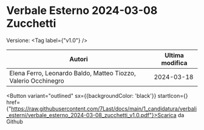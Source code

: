 

# Verbale Esterno 2024-03-08 Zucchetti

Versione: <Tag label={"v1.0"} />



|                            Autori                            |Ultima modifica|
|--------------------------------------------------------------|---------------|
|Elena Ferro, Leonardo Baldo, Matteo Tiozzo, Valerio Occhinegro|   2024-03-18  |

<Button variant="outlined" sx={{backgroundColor: 'black'}} startIcon={<GithubIcon />} href={"https://raw.githubusercontent.com/7Last/docs/main/1_candidatura/verbali_esterni/verbale_esterno_2024-03-08_zucchetti_v1.0.pdf"}>Scarica da Github</Button>